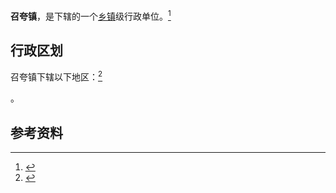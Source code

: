 {{中国乡级行政区|53/03/22/105/000}}

'''召夸镇'''，是{{PRC admin/fullname|53/03/22/105/000|3}}下辖的一个[[乡镇|乡镇]]级行政单位。<ref>{{PRC admin/ref sgc|{{PRC admin/parent|53/03/22/105/000}}}}</ref>

== 行政区划 ==

召夸镇下辖以下地区：<ref>{{PRC admin/ref sgc|53/03/22/105/000}}</ref>

{{PRC admin/children|53/03/22/105/000}}。

== 参考资料 ==

{{reflist}}

{{行政区划小作品}}
{{PRC admin/navcat|53/03/22/105/000}}